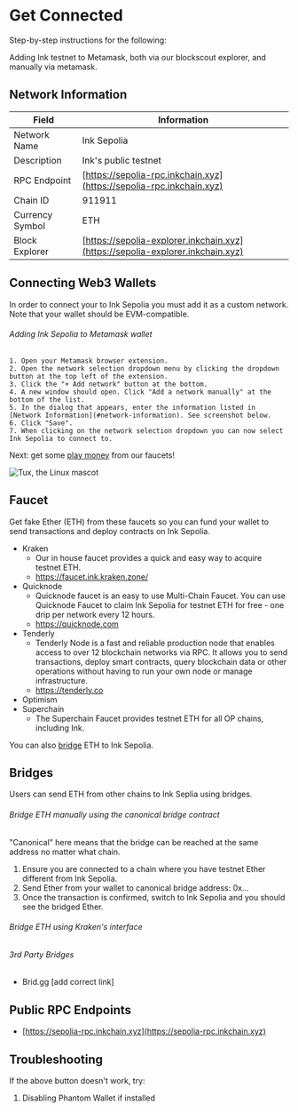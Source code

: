 
# Get Connected

Step-by-step instructions for the following:

Adding Ink testnet to Metamask, both via our blockscout explorer, and manually via metamask.

<AddNetworkButton />


## Network Information

| Field           | Information                                                    |
| --------------- | -------------------------------------------------------------- |
| Network Name    | Ink Sepolia                                                    |
| Description     | Ink's public testnet                                           |
| RPC Endpoint    | [https://sepolia-rpc.inkchain.xyz](https://sepolia-rpc.inkchain.xyz)   |
| Chain ID        | 911911                                                         |
| Currency Symbol | ETH                                                            |
| Block Explorer  | [https://sepolia-explorer.inkchain.xyz](https://sepolia-explorer.inkchain.xyz) |

## Connecting Web3 Wallets

In order to connect your to Ink Sepolia you must add it as a custom network. Note that your wallet should be EVM-compatible.

###### Adding Ink Sepolia to Metamask wallet
    1. Open your Metamask browser extension.
    2. Open the network selection dropdown menu by clicking the dropdown button at the top left of the extension.
    3. Click the "+ Add network" button at the bottom.
    4. A new window should open. Click "Add a network manually" at the bottom of the list.
    5. In the dialog that appears, enter the information listed in [Network Information](#network-information). See screenshot below.
    6. Click "Save".
    7. When clicking on the network selection dropdown you can now select Ink Sepolia to connect to.

Next: get some [play money](#faucet) from our faucets!

![Tux, the Linux mascot](../../images/image.png)

## Faucet
Get fake Ether (ETH) from these faucets so you can fund your wallet to send transactions and deploy contracts on Ink Sepolia.

- Kraken 
    -  Our in house faucet provides a quick and easy way to acquire testnet ETH.
    - https://faucet.ink.kraken.zone/
- Quicknode
    - Quicknode faucet is an easy to use Multi-Chain Faucet. You can use Quicknode Faucet to claim Ink Sepolia for testnet ETH for free - one drip per network every 12 hours.
    - https://quicknode.com
- Tenderly
    - Tenderly Node is a fast and reliable production node that enables access to over 12 blockchain networks via RPC. It allows you to send transactions, deploy smart contracts, query blockchain data or other operations without having to run your own node or manage infrastructure.
    - https://tenderly.co 
- Optimism
- Superchain
    - The Superchain Faucet provides testnet ETH for all OP chains, including Ink.


You can also [bridge](#bridges) ETH to Ink Sepolia.

## Bridges

Users can send ETH from other chains to Ink Seplia using bridges.

###### Bridge ETH manually using the canonical bridge contract

"Canonical" here means that the bridge can be reached at the same address no matter what chain.

1. Ensure you are connected to a chain where you have testnet Ether different from Ink Sepolia.
2. Send Ether from your wallet to canonical bridge address: 0x...
3. Once the transaction is confirmed, switch to Ink Sepolia and you should see the bridged Ether.

###### Bridge ETH using Kraken's interface


###### 3rd Party Bridges
- Brid.gg [add correct link]

## Public RPC Endpoints

* [https://sepolia-rpc.inkchain.xyz](https://sepolia-rpc.inkchain.xyz)

## Troubleshooting

If the above button doesn't work, try:
1. Disabling Phantom Wallet if installed
